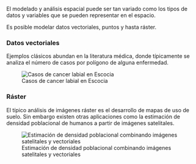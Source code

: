 
El modelado y análisis espacial puede ser tan variado como los tipos de datos y variables que se pueden representar en el espacio.

Es posible modelar datos vectoriales, puntos y hasta ráster.

### Datos vectoriales

Ejemplos clásicos abundan en la literatura médica, donde típicamente se analiza el número de casos por polígono de alguna enfermedad.

![Casos de cancer labial en Escocia](https://www.multibugs.org/documentation/latest/spatial/maps2.bmp)

### Ráster

El típico análisis de imágenes ráster es el desarrollo de mapas de uso de suelo. Sin embargo existen otras aplicaciones como la estimación de densidad poblacional de humanos a partir de imágenes satelitales.

![Estimación de densidad poblacional combinando imágenes satelitales y vectoriales](https://www.worldpop.org/img/methods2/populations/thumbnail_peanutButter_overview3.jpg)

